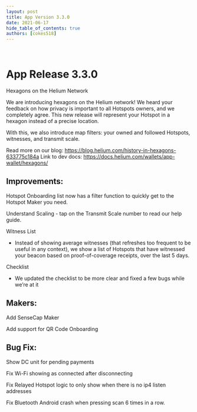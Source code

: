 ```yaml
---
layout: post
title: App Version 3.3.0
date: 2021-06-17
hide_table_of_contents: true
authors: [cokes518]
---
```


&nbsp;

# App Release 3.3.0

Hexagons on the Helium Network

<!--truncate-->

We are introducing hexagons on the Helium network! We heard your feedback on how privacy is
important to all Hotspots owners, and we completely agree. This new release will represent your
Hotspot in a hexagon instead of a precise location.

With this, we also introduce map filters: your owned and followed Hotspots, witnesses, and transmit
scale.

Read more on our blog: https://blog.helium.com/history-in-hexagons-633775c184a Link to dev docs:
https://docs.helium.com/wallets/app-wallet/hexagons/

## Improvements:

Hotspot Onboarding list now has a filter function to quickly get to the Hotspot Maker you need.

Understand Scaling - tap on the Transmit Scale number to read our help guide.

Witness List

- Instead of showing average witnesses (that refreshes too frequent to be useful in any context), we
  show a list of Hotspots that have witnessed your beacon based on proof-of-coverage receipts, over
  the last 5 days.

Checklist

- We updated the checklist to be more clear and fixed a few bugs while we’re at it

## Makers:

Add SenseCap Maker

Add support for QR Code Onboarding

## Bug Fix:

Show DC unit for pending payments

Fix Wi-Fi showing as connected after disconnecting

Fix Relayed Hotspot logic to only show when there is no ip4 listen addresses

Fix Bluetooth Android crash when pressing scan 6 times in a row.
